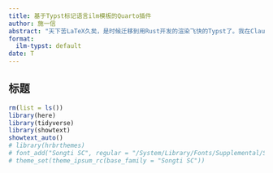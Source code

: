 ```yaml
---
title: 基于Typst标记语言ilm模板的Quarto插件
author: 施一信
abstract: "天下苦LaTeX久矣，是时候迁移到用Rust开发的渲染飞快的Typst了。我在Claude 3.5 Sonnet的协助下将Typst的ilm模板(github.com/talal/ilm)迁移成了Quarto Typst Extension，从此可以使用心仪的Typst模板愉快地输出pdf了。"
format:
  ilm-typst: default
date: T
---
```


## 标题

```r
rm(list = ls())
library(here)
library(tidyverse)
library(showtext)
showtext_auto()
# library(hrbrthemes)
# font_add("Songti SC", regular = "/System/Library/Fonts/Supplemental/Songti.ttc")
# theme_set(theme_ipsum_rc(base_family = "Songti SC"))
```